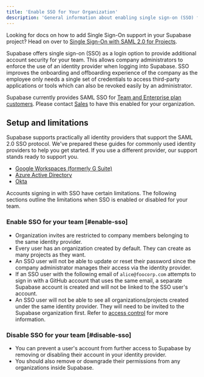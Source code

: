 ```yaml
---
title: 'Enable SSO for Your Organization'
description: 'General information about enabling single sign-on (SSO) for your organization'
---
```


<Admonition type="tip">

Looking for docs on how to add Single Sign-On support in your Supabase project? Head on over to [Single Sign-On with SAML 2.0 for Projects](/docs/guides/auth/enterprise-sso/auth-sso-saml).

</Admonition>

Supabase offers single sign-on (SSO) as a login option to provide additional account security for your team. This allows company administrators to enforce the use of an identity provider when logging into Supabase. SSO improves the onboarding and offboarding experience of the company as the employee only needs a single set of credentials to access third-party applications or tools which can also be revoked easily by an administrator.

<Admonition type="note">

Supabase currently provides SAML SSO for [Team and Enterprise plan customers](https://supabase.com/pricing). Please contact [Sales](https://forms.supabase.com/team) to have this enabled for your organization.

</Admonition>

## Setup and limitations

Supabase supports practically all identity providers that support the SAML 2.0 SSO protocol. We've prepared these guides for commonly used identity providers to help you get started. If you use a different provider, our support stands ready to support you.

- [Google Workspaces (formerly G Suite)](/docs/guides/platform/sso/gsuite)
- [Azure Active Directory](/docs/guides/platform/sso/azure)
- [Okta](/docs/guides/platform/sso/okta)

Accounts signing in with SSO have certain limitations.
The following sections outline the limitations when SSO is enabled or disabled for your team.

### Enable SSO for your team [#enable-sso]

- Organization invites are restricted to company members belonging to the same identity provider.
- Every user has an organization created by default. They can create as many projects as they want.
- An SSO user will not be able to update or reset their password since the company administrator manages their access via the identity provider.
- If an SSO user with the following email of `alice@foocorp.com` attempts to sign in with a GitHub account that uses the same email, a separate Supabase account is created and will not be linked to the SSO user's account.
- An SSO user will not be able to see all organizations/projects created under the same identity provider. They will need to be invited to the Supabase organization first. Refer to [access control](/docs/guides/platform/access-control) for more information.

### Disable SSO for your team [#disable-sso]

- You can prevent a user's account from further access to Supabase by removing or disabling their account in your identity provider.
- You should also remove or downgrade their permissions from any organizations inside Supabase.
